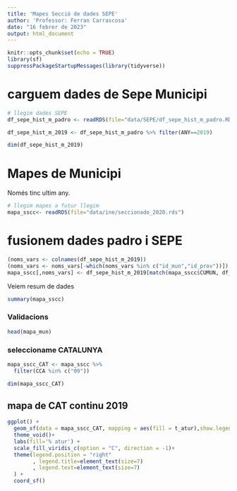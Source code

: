 ```yaml
---
title: 'Mapes Secció de dades SEPE'
author: 'Professor: Ferran Carrascosa'
date: "16 febrer de 2023"
output: html_document
---
```

  
```r
knitr::opts_chunk$set(echo = TRUE)
library(sf)
suppressPackageStartupMessages(library(tidyverse))
```



# carguem dades de Sepe Municipi

```r
# llegim dades SEPE
df_sepe_hist_m_padro <- readRDS(file="data/SEPE/df_sepe_hist_m_padro.RDS")

df_sepe_hist_m_2019 <- df_sepe_hist_m_padro %>% filter(ANY==2019)

dim(df_sepe_hist_m_2019)
```
# Mapes de Municipi

Només tinc ultim any.

```r
# llegim mapes a futur llegim
mapa_sscc<- readRDS(file="data/ine/seccionado_2020.rds")

```



# fusionem dades padro i SEPE

```r

(noms_vars <- colnames(df_sepe_hist_m_2019))
(noms_vars <- noms_vars[-which(noms_vars %in% c("id_mun","id_prov"))])
mapa_sscc[,noms_vars] <- df_sepe_hist_m_2019[match(mapa_sscc$CUMUN, df_sepe_hist_m_2019$id_mun), noms_vars]

```


Veiem resum de dades

```r
summary(mapa_sscc)
```


### Validacions

```r
head(mapa_mun)

```


### seleccioname CATALUNYA

```r
mapa_sscc_CAT <- mapa_sscc %>%
  filter(CCA %in% c("09"))

dim(mapa_sscc_CAT)
```

## mapa de CAT continu 2019

```r
ggplot() + 
  geom_sf(data = mapa_sscc_CAT, mapping = aes(fill = t_atur),show.legend = TRUE, colour = NA) +
  theme_void()+
  labs(fill='% atur') +
  scale_fill_viridis_c(option = "C", direction = -1)+
  theme(legend.position = "right"
        , legend.title=element_text(size=7)
        , legend.text=element_text(size=7)
  ) +
  coord_sf()


```
